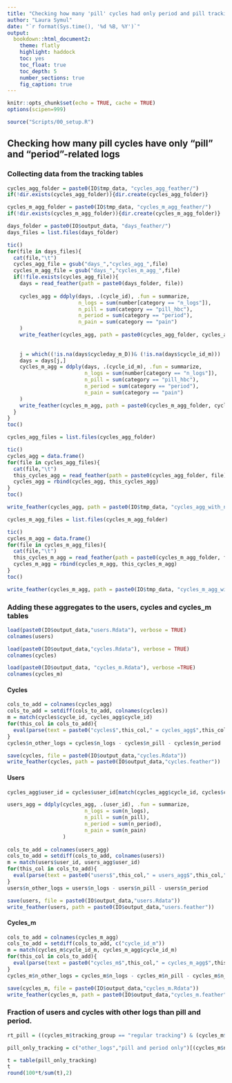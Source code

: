 ```yaml
---
title: "Checking how many 'pill' cycles had only period and pill tracking"
author: "Laura Symul"
date: "`r format(Sys.time(), '%d %B, %Y')`"
output: 
  bookdown::html_document2: 
    theme: flatly
    highlight: haddock
    toc: yes
    toc_float: true
    toc_depth: 5
    number_sections: true
    fig_caption: true
---
```




```r
knitr::opts_chunk$set(echo = TRUE, cache = TRUE)
options(scipen=999)
```


```r
source("Scripts/00_setup.R")
```




## Checking how many pill cycles have only "pill" and "period"-related logs


### Collecting data from the tracking tables

```r

cycles_agg_folder = paste0(IO$tmp_data, "cycles_agg_feather/")
if(!dir.exists(cycles_agg_folder)){dir.create(cycles_agg_folder)}

cycles_m_agg_folder = paste0(IO$tmp_data, "cycles_m_agg_feather/")
if(!dir.exists(cycles_m_agg_folder)){dir.create(cycles_m_agg_folder)}

days_folder = paste0(IO$output_data, "days_feather/")
days_files = list.files(days_folder)

tic()
for(file in days_files){
  cat(file,"\t")
  cycles_agg_file = gsub("days_","cycles_agg_",file)
  cycles_m_agg_file = gsub("days_","cycles_m_agg_",file)
  if(!file.exists(cycles_agg_file)){
    days = read_feather(path = paste0(days_folder, file))
    
    cycles_agg = ddply(days, .(cycle_id), .fun = summarize,
                       n_logs = sum(number[category == "n_logs"]),
                       n_pill = sum(category == "pill_hbc"),
                       n_period = sum(category == "period"),
                       n_pain = sum(category == "pain")
    )
    write_feather(cycles_agg, path = paste0(cycles_agg_folder, cycles_agg_file))
    
    
    j = which((!is.na(days$cycleday_m_D))& (!is.na(days$cycle_id_m)))
    days = days[j,]
    cycles_m_agg = ddply(days, .(cycle_id_m), .fun = summarize,
                         n_logs = sum(number[category == "n_logs"]),
                         n_pill = sum(category == "pill_hbc"),
                         n_period = sum(category == "period"),
                         n_pain = sum(category == "pain")
    )
    write_feather(cycles_m_agg, path = paste0(cycles_m_agg_folder, cycles_m_agg_file))
  }
}
toc()
```



```r

cycles_agg_files = list.files(cycles_agg_folder)

tic()
cycles_agg = data.frame()
for(file in cycles_agg_files){
  cat(file,"\t")
  this_cycles_agg = read_feather(path = paste0(cycles_agg_folder, file))
  cycles_agg = rbind(cycles_agg, this_cycles_agg)
}
toc()

write_feather(cycles_agg, path = paste0(IO$tmp_data, "cycles_agg_with_n_logs_for_pill_and_period.feather"))
```



```r

cycles_m_agg_files = list.files(cycles_m_agg_folder)

tic()
cycles_m_agg = data.frame()
for(file in cycles_m_agg_files){
  cat(file,"\t")
  this_cycles_m_agg = read_feather(path = paste0(cycles_m_agg_folder, file))
  cycles_m_agg = rbind(cycles_m_agg, this_cycles_m_agg)
}
toc()

write_feather(cycles_m_agg, path = paste0(IO$tmp_data, "cycles_m_agg_with_n_logs_for_pill_and_period.feather"))
```



### Adding these aggregates to the users, cycles and cycles_m tables


```r

load(paste0(IO$output_data,"users.Rdata"), verbose = TRUE)
colnames(users)

load(paste0(IO$output_data,"cycles.Rdata"), verbose = TRUE)
colnames(cycles)

load(paste0(IO$output_data, "cycles_m.Rdata"), verbose =TRUE)
colnames(cycles_m)
```


#### Cycles

```r
cols_to_add = colnames(cycles_agg)
cols_to_add = setdiff(cols_to_add, colnames(cycles))
m = match(cycles$cycle_id, cycles_agg$cycle_id)
for(this_col in cols_to_add){
  eval(parse(text = paste0("cycles$",this_col," = cycles_agg$",this_col,"[m]")))
}
cycles$n_other_logs = cycles$n_logs - cycles$n_pill - cycles$n_period

save(cycles, file = paste0(IO$output_data,"cycles.Rdata"))
write_feather(cycles, path = paste0(IO$output_data,"cycles.feather"))
```


#### Users

```r

cycles_agg$user_id = cycles$user_id[match(cycles_agg$cycle_id, cycles$cycle_id)]

users_agg = ddply(cycles_agg, .(user_id), .fun = summarize,
                         n_logs = sum(n_logs),
                         n_pill = sum(n_pill),
                         n_period = sum(n_period),
                         n_pain = sum(n_pain)
                  )
                  
cols_to_add = colnames(users_agg)
cols_to_add = setdiff(cols_to_add, colnames(users))
m = match(users$user_id, users_agg$user_id)
for(this_col in cols_to_add){
  eval(parse(text = paste0("users$",this_col," = users_agg$",this_col,"[m]")))
}
users$n_other_logs = users$n_logs - users$n_pill - users$n_period

save(users, file = paste0(IO$output_data,"users.Rdata"))
write_feather(users, path = paste0(IO$output_data,"users.feather"))

```


#### Cycles_m



```r

cols_to_add = colnames(cycles_m_agg)
cols_to_add = setdiff(cols_to_add, c("cycle_id_m"))
m = match(cycles_m$cycle_id_m, cycles_m_agg$cycle_id_m)
for(this_col in cols_to_add){
  eval(parse(text = paste0("cycles_m$",this_col," = cycles_m_agg$",this_col,"[m]")))
}
cycles_m$n_other_logs = cycles_m$n_logs - cycles_m$n_pill - cycles_m$n_period

save(cycles_m, file = paste0(IO$output_data,"cycles_m.Rdata"))
write_feather(cycles_m, path = paste0(IO$output_data,"cycles_m.feather"))
```


### Fraction of users and cycles with other logs than pill and period.




```r
rt_pill = ((cycles_m$tracking_group == "regular tracking") & (cycles_m$BC == "pill"))

pill_only_tracking = c("other_logs","pill and period only")[(cycles_m$n_other_logs[rt_pill] <= 0)+1]

t = table(pill_only_tracking)
t
round(100*t/sum(t),2)
```


















